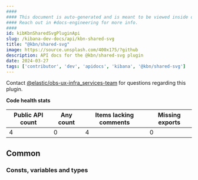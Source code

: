 ```yaml
---
####
#### This document is auto-generated and is meant to be viewed inside our experimental, new docs system.
#### Reach out in #docs-engineering for more info.
####
id: kibKbnSharedSvgPluginApi
slug: /kibana-dev-docs/api/kbn-shared-svg
title: "@kbn/shared-svg"
image: https://source.unsplash.com/400x175/?github
description: API docs for the @kbn/shared-svg plugin
date: 2024-03-27
tags: ['contributor', 'dev', 'apidocs', 'kibana', '@kbn/shared-svg']
---
```




Contact [@elastic/obs-ux-infra_services-team](https://github.com/orgs/elastic/teams/obs-ux-infra_services-team) for questions regarding this plugin.

**Code health stats**

| Public API count  | Any count | Items lacking comments | Missing exports |
|-------------------|-----------|------------------------|-----------------|
| 4 | 0 | 4 | 0 |

## Common

### Consts, variables and types
<DocDefinitionList data={kbnSharedSvgObj.common.misc}/>

